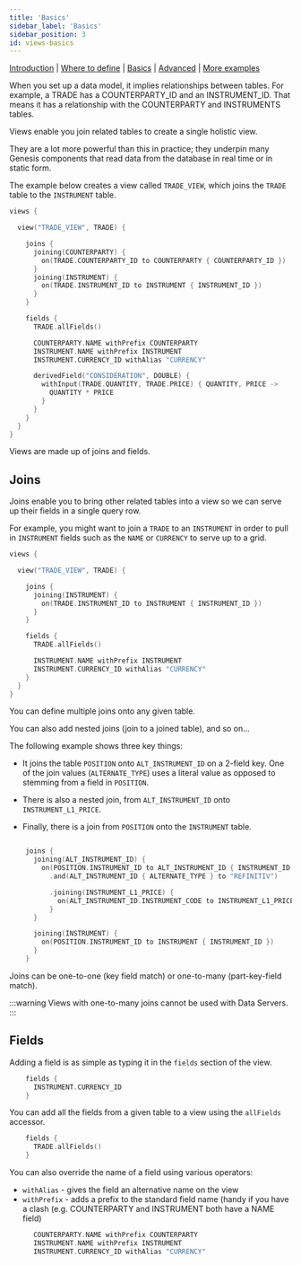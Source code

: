 ```yaml
---
title: 'Basics'
sidebar_label: 'Basics'
sidebar_position: 3
id: views-basics
---
```




[Introduction](/creating-applications/defining-your-application/data-model/views/views/)  | [Where to define](/creating-applications/defining-your-application/data-model/views/views-define/) | [Basics](/creating-applications/defining-your-application/data-model/views/views-basics/) |  [Advanced](/creating-applications/defining-your-application/data-model/views/views-advanced/) | [More examples](/creating-applications/defining-your-application/data-model/views/views-examples/) 

When you set up a data model, it implies relationships between tables. For example, a TRADE has a COUNTERPARTY_ID and an INSTRUMENT_ID. That means it has a relationship with the COUNTERPARTY and INSTRUMENTS tables.

Views enable you join related tables to create a single holistic view.

They are a lot more powerful than this in practice; they underpin many Genesis components that read data from the database in real time or in static form.

The example below creates a view called `TRADE_VIEW`, which joins the `TRADE` table to the `INSTRUMENT` table.

```kotlin
views {

  view("TRADE_VIEW", TRADE) {

    joins {
      joining(COUNTERPARTY) {
        on(TRADE.COUNTERPARTY_ID to COUNTERPARTY { COUNTERPARTY_ID })
      }
      joining(INSTRUMENT) {
        on(TRADE.INSTRUMENT_ID to INSTRUMENT { INSTRUMENT_ID })
      }
    }

    fields {
      TRADE.allFields()

      COUNTERPARTY.NAME withPrefix COUNTERPARTY
      INSTRUMENT.NAME withPrefix INSTRUMENT
      INSTRUMENT.CURRENCY_ID withAlias "CURRENCY"

      derivedField("CONSIDERATION", DOUBLE) {
        withInput(TRADE.QUANTITY, TRADE.PRICE) { QUANTITY, PRICE ->
          QUANTITY * PRICE
        }
      }
    }
  }
}
```


Views are made up of joins and fields.

## Joins

Joins enable you to bring other related tables into a view so we can serve up their fields in a single query row.

For example, you might want to join a `TRADE` to an `INSTRUMENT` in order to pull in `INSTRUMENT` fields such as the `NAME` or `CURRENCY` to serve up to a grid.

```kotlin
views {

  view("TRADE_VIEW", TRADE) {

    joins {
      joining(INSTRUMENT) {
        on(TRADE.INSTRUMENT_ID to INSTRUMENT { INSTRUMENT_ID })
      }
    }

    fields {
      TRADE.allFields()

      INSTRUMENT.NAME withPrefix INSTRUMENT
      INSTRUMENT.CURRENCY_ID withAlias "CURRENCY"
    }
  }
}
```

You can define multiple joins onto any given table.

You can also add nested joins (join to a joined table), and so on...

The following example shows three key things:

- It joins the table `POSITION` onto `ALT_INSTRUMENT_ID` on a 2-field key. One of the join values (`ALTERNATE_TYPE`) uses a literal value as opposed to stemming from a field in `POSITION`.

- There is also a nested join, from `ALT_INSTRUMENT_ID` onto `INSTRUMENT_L1_PRICE`.

- Finally, there is a join from `POSITION` onto the `INSTRUMENT` table.

```kotlin

    joins {
      joining(ALT_INSTRUMENT_ID) {
        on(POSITION.INSTRUMENT_ID to ALT_INSTRUMENT_ID { INSTRUMENT_ID })
          .and(ALT_INSTRUMENT_ID { ALTERNATE_TYPE } to "REFINITIV")                            

          .joining(INSTRUMENT_L1_PRICE) {
            on(ALT_INSTRUMENT_ID.INSTRUMENT_CODE to INSTRUMENT_L1_PRICE { INSTRUMENT_CODE }) 
          }
      }

      joining(INSTRUMENT) {
        on(POSITION.INSTRUMENT_ID to INSTRUMENT { INSTRUMENT_ID })
      }
    }

```

Joins can be one-to-one (key field match) or one-to-many (part-key-field match).

:::warning
Views with one-to-many joins cannot be used with Data Servers.
:::


## Fields

Adding a field is as simple as typing it in the `fields` section of the view.

```kotlin
    fields {
      INSTRUMENT.CURRENCY_ID 
    }
```

You can add all the fields from a given table to a view using the `allFields` accessor.

```kotlin
    fields {
      TRADE.allFields()
    }
```

You can also override the name of a field using various operators:

- `withAlias` - gives the field an alternative name on the view
- `withPrefix` - adds a prefix to the standard field name (handy if you have a clash (e.g. COUNTERPARTY and INSTRUMENT both have a NAME field)

```kotlin
      COUNTERPARTY.NAME withPrefix COUNTERPARTY
      INSTRUMENT.NAME withPrefix INSTRUMENT
      INSTRUMENT.CURRENCY_ID withAlias "CURRENCY"
```

